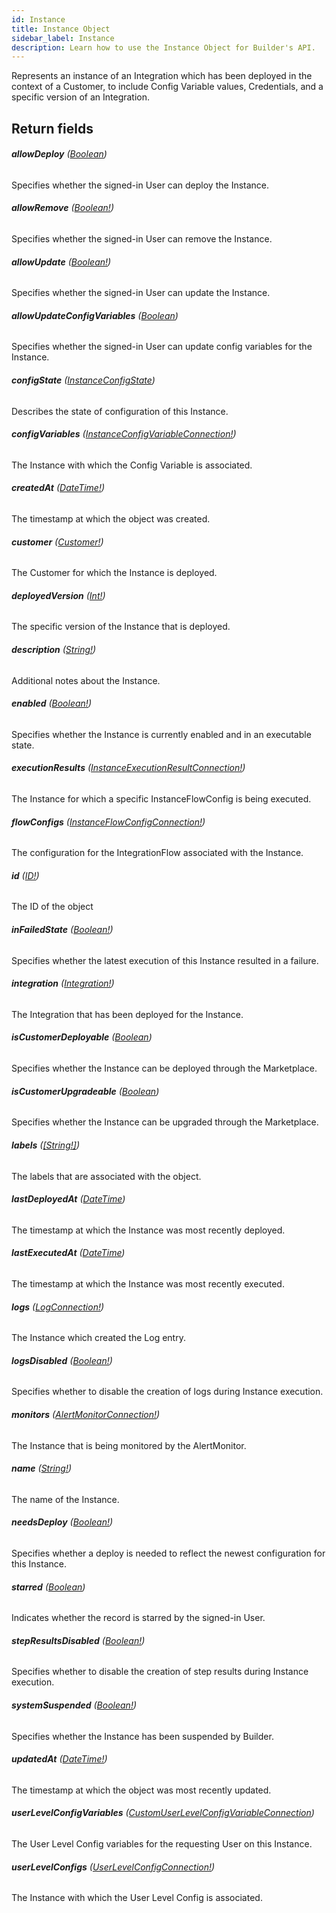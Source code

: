 ```yaml
---
id: Instance
title: Instance Object
sidebar_label: Instance
description: Learn how to use the Instance Object for Builder's API.
---
```


Represents an instance of an Integration which has been deployed in the
context of a Customer, to include Config Variable values, Credentials, and
a specific version of an Integration.

## Return fields

###### <b>allowDeploy</b> ([Boolean](/self-managed/composer/builder/api/schema/scalar/Boolean.mdx))

Specifies whether the signed-in User can deploy the Instance.

###### <b>allowRemove</b> ([Boolean!](/self-managed/composer/builder/api/schema/scalar/Boolean.mdx))

Specifies whether the signed-in User can remove the Instance.

###### <b>allowUpdate</b> ([Boolean!](/self-managed/composer/builder/api/schema/scalar/Boolean.mdx))

Specifies whether the signed-in User can update the Instance.

###### <b>allowUpdateConfigVariables</b> ([Boolean](/self-managed/composer/builder/api/schema/scalar/Boolean.mdx))

Specifies whether the signed-in User can update config variables for the Instance.

###### <b>configState</b> ([InstanceConfigState](/self-managed/composer/builder/api/schema/enum/InstanceConfigState.mdx))

Describes the state of configuration of this Instance.

###### <b>configVariables</b> ([InstanceConfigVariableConnection!](/self-managed/composer/builder/api/schema/object/InstanceConfigVariableConnection.mdx))

The Instance with which the Config Variable is associated.

###### <b>createdAt</b> ([DateTime!](/self-managed/composer/builder/api/schema/scalar/DateTime.mdx))

The timestamp at which the object was created.

###### <b>customer</b> ([Customer!](/self-managed/composer/builder/api/schema/object/Customer.mdx))

The Customer for which the Instance is deployed.

###### <b>deployedVersion</b> ([Int!](/self-managed/composer/builder/api/schema/scalar/Int.mdx))

The specific version of the Instance that is deployed.

###### <b>description</b> ([String!](/self-managed/composer/builder/api/schema/scalar/String.mdx))

Additional notes about the Instance.

###### <b>enabled</b> ([Boolean!](/self-managed/composer/builder/api/schema/scalar/Boolean.mdx))

Specifies whether the Instance is currently enabled and in an executable state.

###### <b>executionResults</b> ([InstanceExecutionResultConnection!](/self-managed/composer/builder/api/schema/object/InstanceExecutionResultConnection.mdx))

The Instance for which a specific InstanceFlowConfig is being executed.

###### <b>flowConfigs</b> ([InstanceFlowConfigConnection!](/self-managed/composer/builder/api/schema/object/InstanceFlowConfigConnection.mdx))

The configuration for the IntegrationFlow associated with the Instance.

###### <b>id</b> ([ID!](/self-managed/composer/builder/api/schema/scalar/ID.mdx))

The ID of the object

###### <b>inFailedState</b> ([Boolean!](/self-managed/composer/builder/api/schema/scalar/Boolean.mdx))

Specifies whether the latest execution of this Instance resulted in a failure.

###### <b>integration</b> ([Integration!](/self-managed/composer/builder/api/schema/object/Integration.mdx))

The Integration that has been deployed for the Instance.

###### <b>isCustomerDeployable</b> ([Boolean](/self-managed/composer/builder/api/schema/scalar/Boolean.mdx))

Specifies whether the Instance can be deployed through the Marketplace.

###### <b>isCustomerUpgradeable</b> ([Boolean](/self-managed/composer/builder/api/schema/scalar/Boolean.mdx))

Specifies whether the Instance can be upgraded through the Marketplace.

###### <b>labels</b> ([[String!]](/self-managed/composer/builder/api/schema/scalar/String.mdx))

The labels that are associated with the object.

###### <b>lastDeployedAt</b> ([DateTime](/self-managed/composer/builder/api/schema/scalar/DateTime.mdx))

The timestamp at which the Instance was most recently deployed.

###### <b>lastExecutedAt</b> ([DateTime](/self-managed/composer/builder/api/schema/scalar/DateTime.mdx))

The timestamp at which the Instance was most recently executed.

###### <b>logs</b> ([LogConnection!](/self-managed/composer/builder/api/schema/object/LogConnection.mdx))

The Instance which created the Log entry.

###### <b>logsDisabled</b> ([Boolean!](/self-managed/composer/builder/api/schema/scalar/Boolean.mdx))

Specifies whether to disable the creation of logs during Instance execution.

###### <b>monitors</b> ([AlertMonitorConnection!](/self-managed/composer/builder/api/schema/object/AlertMonitorConnection.mdx))

The Instance that is being monitored by the AlertMonitor.

###### <b>name</b> ([String!](/self-managed/composer/builder/api/schema/scalar/String.mdx))

The name of the Instance.

###### <b>needsDeploy</b> ([Boolean!](/self-managed/composer/builder/api/schema/scalar/Boolean.mdx))

Specifies whether a deploy is needed to reflect the newest configuration for this Instance.

###### <b>starred</b> ([Boolean](/self-managed/composer/builder/api/schema/scalar/Boolean.mdx))

Indicates whether the record is starred by the signed-in User.

###### <b>stepResultsDisabled</b> ([Boolean!](/self-managed/composer/builder/api/schema/scalar/Boolean.mdx))

Specifies whether to disable the creation of step results during Instance execution.

###### <b>systemSuspended</b> ([Boolean!](/self-managed/composer/builder/api/schema/scalar/Boolean.mdx))

Specifies whether the Instance has been suspended by Builder.

###### <b>updatedAt</b> ([DateTime!](/self-managed/composer/builder/api/schema/scalar/DateTime.mdx))

The timestamp at which the object was most recently updated.

###### <b>userLevelConfigVariables</b> ([CustomUserLevelConfigVariableConnection](/self-managed/composer/builder/api/schema/object/CustomUserLevelConfigVariableConnection.mdx))

The User Level Config variables for the requesting User on this Instance.

###### <b>userLevelConfigs</b> ([UserLevelConfigConnection!](/self-managed/composer/builder/api/schema/object/UserLevelConfigConnection.mdx))

The Instance with which the User Level Config is associated.
